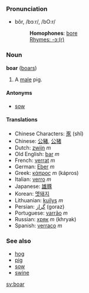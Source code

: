 ===Pronunciation===
*bôr, /bɔːr/, /bO:r/
*:'''Homophones''': [[bore]]
*:[[Rhymes:English:-ɔː(r)|Rhymes: -ɔː(r)]]

===Noun===
'''boar''' ([[boars]])

#A [[male]] pig.

====Antonyms====
*[[sow]]

====Translations====
*Chinese Characters: [[豕]] (shǐ)
*Chinese: [[公豬]], [[公猪]]
*Dutch: [[zwijn]] ''m''
*Old English: [[bar]] ''m''
*French: [[verrat]] ''m''
*German: [[Eber]] ''m''
*Greek: [[κάπρος]] ''m'' (k&aacute;pros)
*Italian: [[verro]] ''m''
*Japanese: [[雄豚]]
*Korean: [[멧돼지]]
*Lithuanian: [[kuilys]] ''m''
*Persian: [[گراز]]  (goraz)
*Portuguese: [[varrão]] ''m''
*Russian: [[хряк]] ''m'' (khryak)
*Spanish: [[verraco]] ''m''

===See also===
*[[hog]]
*[[pig]]
*[[sow]]
*[[swine]]

[[sv:boar]]